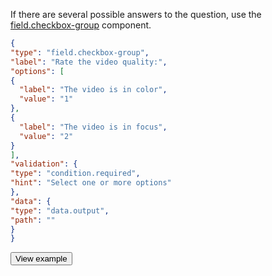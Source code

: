 If there are several possible answers to the question, use the [field.checkbox-group](/docs-new/template-builder/reference/field.checkbox-group) component.

  <Cut title="Show code">

  ```json
  {
"type": "field.checkbox-group",
"label": "Rate the video quality:",
"options": [
  {
    "label": "The video is in color",
    "value": "1"
  },
  {
    "label": "The video is in focus",
    "value": "2"
  }
],
"validation": {
  "type": "condition.required",
  "hint": "Select one or more options"
},
"data": {
  "type": "data.output",
  "path": ""
}
  }
  ```

  </Cut>

  <Button themeColor="light" view="default" size="l" type="link" url="https://ya.cc/t/N6a7FF643ttDyi">View example</Button>
